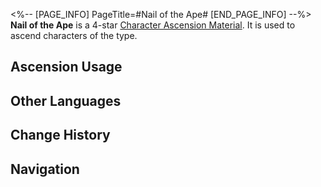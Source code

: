 <%-- [PAGE_INFO]
PageTitle=#Nail of the Ape#
[END_PAGE_INFO] --%>
{{Item Infobox
|id          = 110416
|image       = Item Nail of the Ape.png
|type        = Character Ascension Material
|invCategory = Upgrade Materials
|rarity      = 4
|effect      = Remnant of an Abundance Sprite. Can be used for the Ascension of Quantum characters.
|description = The distinction between "sprite" and "abomination" is merely a matter of name. A sprite is tamed and obedient, while an abomination is an uncontrolled misfortune. This nail embedded in the body of the Malefic Ape serves as an eternal guarantee of its status as a sprite.
|source1     = [[Stagnant Shadow: Scalegorge Waterscape]]
|source2     = [[Omni-Synthesizer]] &mdash; Material Exchange
}}
{{Description|''"As a disciple, it is your duty to obey. If the Master Primus drives this Possession Nail into your body, then you will have no choice but to obey, won't you?"''}}
'''Nail of the Ape''' is a 4-star [[Character Ascension Material]]. It is used to ascend characters of the {{Color|undefined|link=1}} type.

==Ascension Usage==
{{Ascension Usage}}

==Other Languages==
{{Other Languages
|en   = Nail of the Ape
|zhs  = 苍猿之钉
|zht  = 蒼猿之釘
|ja   = 蒼猿の釘
|ko   = 괴수의 못
|es   = Clavo del simio
|fr   = Clou du singe
|ru   = Обезьяний шип
|th   = Nail of the Ape
|vi   = Chiếc Đinh Của Linh Trưởng
|de   = Nagel des Affen
|id   = Nail of the Ape
|pt   = Prego do Macaco
}}

==Change History==
{{Change History|2.0}}

==Navigation==
{{Upgrade Material Navbox}}